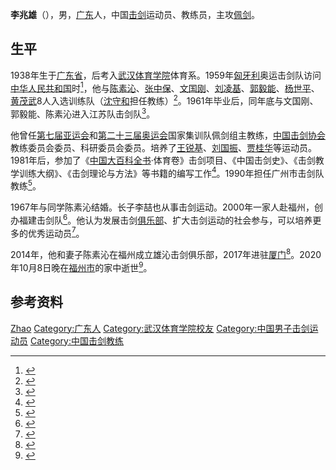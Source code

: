 {{noteTA|G1=Sports}}
'''李兆雄'''（{{bd|1938年|8月|2020年|10月8日|catIdx=Li}}），男，[[广东|广东]]人，中国[[击剑|击剑]]运动员、教练员，主攻[[軍刀_(擊劍)|佩剑]]。

== 生平 ==
1938年生于[[广东省|广东省]]，后考入[[武汉体育学院|武汉体育学院]]体育系。1959年[[匈牙利|匈牙利]]奥运击剑队访问[[中华人民共和国|中华人民共和国]]时<ref>{{cite web |author1=张钰婕 |title=青少年运动人口呈“井喷”式增长 击剑热潮席卷浙江 |url=https://zjtyol.zjol.com.cn/tyjsb/201905/t20190510_10096386_ext.shtml |publisher=浙江在线 |date=2019-05-10}}</ref>，他与[[陈素沁|陈素沁]]、[[张中保|张中保]]、[[文国刚|文国刚]]、[[刘凌基|刘凌基]]、[[郭毅能|郭毅能]]、[[杨世平|杨世平]]、[[黄茂武|黄茂武]]8人入选训练队（[[沈守和|沈守和]]担任教练）<ref>{{cite book |editor=武汉地方志编纂委员会 |title=武汉市志·体育志 |date=1990 |publisher=[[武汉大学出版社|武汉大学出版社]] |isbn=7-307-00770-3 |page=106}}</ref>。1961年毕业后，同年底与文国刚、郭毅能、陈素沁进入江苏队击剑队<ref>{{cite book |editor=江苏省地方志编纂委员会 |title=江苏省志·体育志 |date=1998 |publisher=江苏古籍出版社 |isbn=7-80643-093-8 |page=196}}</ref>。

他曾任[[第七届亚运会|第七届亚运会]]和[[第二十三届奥运会|第二十三届奥运会]]国家集训队佩剑组主教练，[[中国击剑协会|中国击剑协会]]教练委员会委员、科研委员会委员。培养了[[王锐基|王锐基]]、[[刘国振|刘国振]]、[[贾桂华|贾桂华]]等运动员。1981年后，参加了《[[中国大百科全书|中国大百科全书]]·体育卷》击剑项目、《中国击剑史》、《击剑教学训练大纲》、《击剑理论与方法》等书籍的编写工作<ref>{{cite web |author=石磊磊 |title=著名击剑教练李兆雄因病在榕去世 |url=http://hxdsbnews.com/epaper/2020-10/11/content_510358.htm |publisher=[[海峡都市报|海峡都市报]] |date=2020-10-11 |access-date=2020-10-12 |archive-date=2020-10-12 |archive-url=https://web.archive.org/web/20201012163922/http://hxdsbnews.com/epaper/2020-10/11/content_510358.htm |dead-url=no }}</ref>。1990年担任广州市击剑队教练<ref>{{cite web |title=打酱油的成了师傅-记新男子花剑三剑客启蒙教练李喆 |url=http://sports.sina.com.cn/o/2013-04-18/10596525629.shtml |publisher=中国体育报 |date=2013-04-18 |via=新浪}}</ref>。

1967年与同学陈素沁结婚。长子李喆也从事击剑运动。2000年一家人赴福州，创办福建击剑队<ref>{{cite web |author=陈坚 |title=击剑名帅李兆雄走了 从教近60年培养冠军无数 |url=http://news.fznews.com.cn/dsxw/20201011/5f826b24e62d6.shtml |publisher=福州新闻网 |date=2020-10-11 |access-date=2020-10-12 |archive-date=2020-10-17 |archive-url=https://web.archive.org/web/20201017120251/http://news.fznews.com.cn/dsxw/20201011/5f826b24e62d6.shtml |dead-url=no }}</ref>。他认为发展击剑[[俱乐部|俱乐部]]、扩大击剑运动的社会参与，可以培养更多的优秀运动员<ref>{{cite web |author=郭强 |title=城运会击剑之老剑客谈击剑发展：体制是关键 |url=http://sports.sina.com.cn/o/2011-10-23/19315799296.shtml |publisher=新华网 |date=2011-10-23 |via=新浪}}</ref>。

2014年，他和妻子陈素沁在福州成立雄沁击剑俱乐部，2017年进驻[[厦门|厦门]]<ref>{{cite web |author=叶鹏 |title=击剑运动渐流行 |url=http://epaper.taihainet.com/html/20170507/hxdb630082.html |publisher=[[海峡导报|海峡导报]] |date=2017-05-07 |access-date=2020-10-12 |archive-date=2020-10-12 |archive-url=https://web.archive.org/web/20201012130800/http://epaper.taihainet.com/html/20170507/hxdb630082.html |dead-url=no }}</ref>。2020年10月8日晚在[[福州市|福州市]]的家中逝世<ref>{{cite web |title=讣告 |url=http://fencing.sport.org.cn/xwdt/2020/1009/359931.html |publisher=[[中国击剑协会|中国击剑协会]] |date=2020-10-09 |access-date=2020-10-12 |archive-date=2020-10-25 |archive-url=https://web.archive.org/web/20201025213233/http://fencing.sport.org.cn/xwdt/2020/1009/359931.html |dead-url=yes }}</ref>。

== 参考资料 ==
{{Reflist}}

{{Authority control}}
{{DEFAULTSORT:Li李}}
[[Category:李姓|Zhao]]
[[Category:广东人|Category:广东人]]
[[Category:武汉体育学院校友|Category:武汉体育学院校友]]
[[Category:中国男子击剑运动员|Category:中国男子击剑运动员]]
[[Category:中国击剑教练|Category:中国击剑教练]]